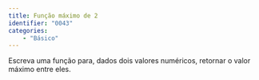 ```yaml
---
title: Função máximo de 2
identifier: "0043"
categories:
    - "Básico"
---
```


::: {.exercicio}
Escreva uma função para, dados dois valores numéricos, retornar o valor máximo entre eles.

<!-- @sol-0043 -->
:::
